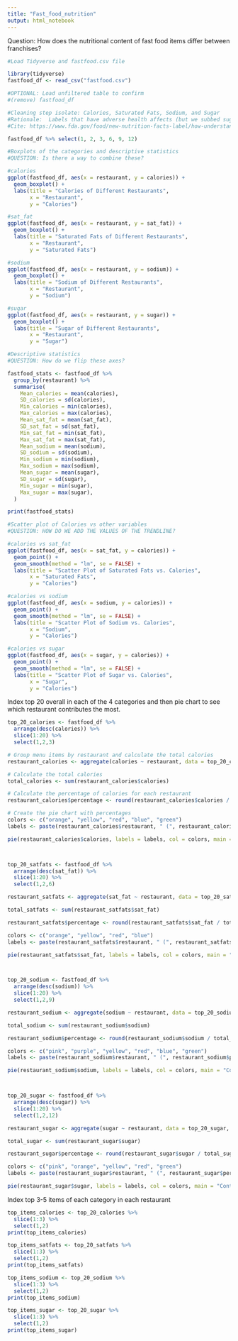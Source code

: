 ```yaml
---
title: "Fast_food_nutrition"
output: html_notebook
---
```


Question: How does the nutritional content of fast food items differ between franchises?

```r
#Load Tidyverse and fastfood.csv file

library(tidyverse)
fastfood_df <- read_csv("fastfood.csv")

#OPTIONAL: Load unfiltered table to confirm
#(remove) fastfood_df

```

```r
#Cleaning step isolate: Calories, Saturated Fats, Sodium, and Sugar
#Rationale:  Labels that have adverse health affects (but we subbed sugar since there is no added sugar)
#Cite: https://www.fda.gov/food/new-nutrition-facts-label/how-understand-and-use-nutrition-facts-label#:~:text=Saturated%20fat%2C%20sodium%2C%20and%20added%20sugars%20are%20nutrients%20listed%20on,nutrients%20to%20get%20less%20of.

fastfood_df %>% select(1, 2, 3, 6, 9, 12)

```

```r
#Boxplots of the categories and descriptive statistics
#QUESTION: Is there a way to combine these?

#calories
ggplot(fastfood_df, aes(x = restaurant, y = calories)) +
  geom_boxplot() +
  labs(title = "Calories of Different Restaurants",
       x = "Restaurant",
       y = "Calories")

#sat_fat
ggplot(fastfood_df, aes(x = restaurant, y = sat_fat)) +
  geom_boxplot() +
  labs(title = "Saturated Fats of Different Restaurants",
       x = "Restaurant",
       y = "Saturated Fats")

#sodium
ggplot(fastfood_df, aes(x = restaurant, y = sodium)) +
  geom_boxplot() +
  labs(title = "Sodium of Different Restaurants",
       x = "Restaurant",
       y = "Sodium")

#sugar
ggplot(fastfood_df, aes(x = restaurant, y = sugar)) +
  geom_boxplot() +
  labs(title = "Sugar of Different Restaurants",
       x = "Restaurant",
       y = "Sugar")
```

```r
#Descriptive statistics
#QUESTION: How do we flip these axes?

fastfood_stats <- fastfood_df %>%
  group_by(restaurant) %>%
  summarise(
    Mean_calories = mean(calories),
    SD_calories = sd(calories),
    Min_calories = min(calories),
    Max_calories = max(calories),
    Mean_sat_fat = mean(sat_fat),
    SD_sat_fat = sd(sat_fat),
    Min_sat_fat = min(sat_fat),
    Max_sat_fat = max(sat_fat),
    Mean_sodium = mean(sodium),
    SD_sodium = sd(sodium),
    Min_sodium = min(sodium),
    Max_sodium = max(sodium),
    Mean_sugar = mean(sugar),
    SD_sugar = sd(sugar),
    Min_sugar = min(sugar),
    Max_sugar = max(sugar),
  )

print(fastfood_stats)
```

```r

#Scatter plot of Calories vs other variables
#QUESTION: HOW DO WE ADD THE VALUES OF THE TRENDLINE?

#calories vs sat_fat
ggplot(fastfood_df, aes(x = sat_fat, y = calories)) +
  geom_point() +
  geom_smooth(method = "lm", se = FALSE) +
  labs(title = "Scatter Plot of Saturated Fats vs. Calories",
       x = "Saturated Fats",
       y = "Calories")

#calories vs sodium
ggplot(fastfood_df, aes(x = sodium, y = calories)) +
  geom_point() +
  geom_smooth(method = "lm", se = FALSE) +
  labs(title = "Scatter Plot of Sodium vs. Calories",
       x = "Sodium",
       y = "Calories")

#calories vs sugar
ggplot(fastfood_df, aes(x = sugar, y = calories)) +
  geom_point() +
  geom_smooth(method = "lm", se = FALSE) +
  labs(title = "Scatter Plot of Sugar vs. Calories",
       x = "Sugar",
       y = "Calories")
```

Index top 20 overall in each of the 4 categories and then pie chart to see which restaurant contributes the most.

```r

top_20_calories <- fastfood_df %>%
  arrange(desc(calories)) %>%
  slice(1:20) %>%
  select(1,2,3)

# Group menu items by restaurant and calculate the total calories
restaurant_calories <- aggregate(calories ~ restaurant, data = top_20_calories, FUN = sum)

# Calculate the total calories
total_calories <- sum(restaurant_calories$calories)

# Calculate the percentage of calories for each restaurant
restaurant_calories$percentage <- round(restaurant_calories$calories / total_calories * 100, 2)

# Create the pie chart with percentages
colors <- c("orange", "yellow", "red", "blue", "green")
labels <- paste(restaurant_calories$restaurant, " (", restaurant_calories$percentage, "%)", sep = "")

pie(restaurant_calories$calories, labels = labels, col = colors, main = "Contributions of Restaurants to Total Calories")



top_20_satfats <- fastfood_df %>%
  arrange(desc(sat_fat)) %>%
  slice(1:20) %>%
  select(1,2,6)

restaurant_satfats <- aggregate(sat_fat ~ restaurant, data = top_20_satfats, FUN = sum)

total_satfats <- sum(restaurant_satfats$sat_fat)

restaurant_satfats$percentage <- round(restaurant_satfats$sat_fat / total_satfats * 100, 2)

colors <- c("orange", "yellow", "red", "blue")
labels <- paste(restaurant_satfats$restaurant, " (", restaurant_satfats$percentage, "%)", sep = "")

pie(restaurant_satfats$sat_fat, labels = labels, col = colors, main = "Contributions of Restaurants to Saturated Fat")



top_20_sodium <- fastfood_df %>%
  arrange(desc(sodium)) %>%
  slice(1:20) %>%
  select(1,2,9)

restaurant_sodium <- aggregate(sodium ~ restaurant, data = top_20_sodium, FUN = sum)

total_sodium <- sum(restaurant_sodium$sodium)

restaurant_sodium$percentage <- round(restaurant_sodium$sodium / total_sodium * 100, 2)

colors <- c("pink", "purple", "yellow", "red", "blue", "green")
labels <- paste(restaurant_sodium$restaurant, " (", restaurant_sodium$percentage, "%)", sep = "")

pie(restaurant_sodium$sodium, labels = labels, col = colors, main = "Contributions of Restaurants to Sodium")



top_20_sugar <- fastfood_df %>%
  arrange(desc(sugar)) %>%
  slice(1:20) %>%
  select(1,2,12)

restaurant_sugar <- aggregate(sugar ~ restaurant, data = top_20_sugar, FUN = sum)

total_sugar <- sum(restaurant_sugar$sugar)

restaurant_sugar$percentage <- round(restaurant_sugar$sugar / total_sugar * 100, 2)

colors <- c("pink", "orange", "yellow", "red", "green")
labels <- paste(restaurant_sugar$restaurant, " (", restaurant_sugar$percentage, "%)", sep = "")

pie(restaurant_sugar$sugar, labels = labels, col = colors, main = "Contributions of Restaurants to Sugar")
```

Index top 3-5 items of each category in each restaurant

```r
top_items_calories <- top_20_calories %>%
  slice(1:3) %>%
  select(1,2)
print(top_items_calories)

top_items_satfats <- top_20_satfats %>%
  slice(1:3) %>%
  select(1,2)
print(top_items_satfats)

top_items_sodium <- top_20_sodium %>%
  slice(1:3) %>%
  select(1,2)
print(top_items_sodium)

top_items_sugar <- top_20_sugar %>%
  slice(1:3) %>%
  select(1,2)
print(top_items_sugar)
```

